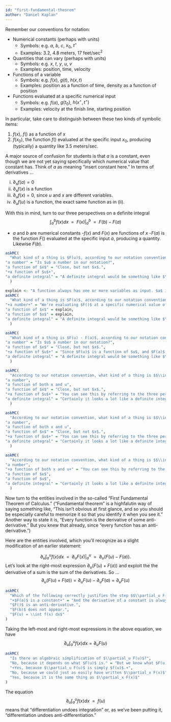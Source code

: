 ```yaml
---
id: "first-fundamental-theorem"
author: "Daniel Kaplan"
---
```



Remember our conventions for notation:

- Numerical constants (perhaps with units)
    - Symbols: e.g. $a$, $b$, $c$, $x_0$, $t^{\star}$
    - Examples: 3.2, 4.8 meters, 17 feet/sec$^2$
- Quantities that can vary (perhaps with units)
    - Symbols: e.g. $x$, $t$, $y$, $u$, $v$
    - Examples: position, time, velocity
- Functions of a variable
    - Symbols: e.g. $f(x)$, $g(t)$, $h(x, t)$
    - Examples: position as a function of time, density as a function of position
- Functions evaluated at a specific numerical input
    - Symbols: e.g. $f(a)$, $g(t_0)$, $h(x^{\star}, t^{\star})$
    - Examples: velocity at the finish line, starting position

In particular, take care to distinguish between these two kinds of symbolic items:

1. $f(x)$, $f()$ as a function of $x$
2. $f(x_0)$, the function $f()$ evaluated at the specific input $x_0$, producing (typically) a quantity like 3.5 meters/sec.

A major source of confusion for students is that $a$ is a constant, even though we are not yet saying specifically which numerical value that constant has. Think of $a$ as meaning "insert constant here." In terms of derivatives ...

i. $\partial_x f(a) = 0$
ii. $\partial_x f(x)$ is a function
iii. $\partial_u f(x) = 0$, since $u$ and $x$ are different variables.
iv. $\partial_u f(u)$ is a function, the exact same function as in (ii).

With this in mind, turn to our three perspectives on a definite integral $$\int_a^b f(x) dx \ \ =\ \  \left. F(x) \right|_a^b\ \  =\ \  F(b) - F(a)$$

- $a$ and $b$ are numerical constants
-$f(x)$  and $F(x)$ are functions of $x$
-$F(a)$ is the function $F()$ evaluated at the specific input $a$, producing a quantity. Likewise $F(b)$.

```r
askMC(
  "What kind of a thing is $F(u)$, according to our notation convention?",
"a number" = "Is $u$ a number in our notation?",
"a function of $x$" = "Close, but not $x$.",
"+a function of $u$+",
"a definite integral" = "A definite integral would be something like $\\int_a^b f(x) dx$ or $\\left. F(x) \\right|_a^b$ or $F(b) - F(a)$."
  )
```

```r
explain <- "A function always has one or more variables as input. $a$ is not a variable but a numerical constant."
askMC(
  "What kind of a thing is $F(a)$, according to our notation convention?",
"+a number+" = "We're evaluating $F()$ at a specific numerical value of the input, namely $a$.",
"a function of $x$" = explain,
"a function of $u$" = explain,
"a definite integral" = "A definite integral would be something like $\\int_a^b f(x) dx$ or $\\left. F(x) \\right|_a^b$ or $F(b) - F(a)$."
  )
```

```r
askMC(
  "What kind of a thing is $F(u) - F(a)$, according to our notation convention?",
"a number" = "Is $u$ a number in our notation?",
"a function of $x$" = "Close, but not $x$.",
"+a function of $u$+" = "Since $F(u)$ is a function of $u$, and $F(a)$ is a constant, $F(u) - F(a)$ is a function of $u$ minus a constant, or, in other words, a function of $u$.",
"a definite integral" = "A definite integral would be something like $\\int_a^b f(x) dx$ or $\\left. F(x) \\right|_a^b$ or $F(b) - F(a)$."
  )
```


```r
askMC(
  "According to our notation convention, what kind of a thing is $$\\int_a^u f(x) dx \\text{?}$$, ",
"a number",
"a function of both x and u",
"a function of $x$" = "Close, but not $x$.",
"+a function of $u$+" = "You can see this by referring to the three perspectives equation. $$\\int_a^u f(x)dx = F(u) - F(a)$$ which is a function of $u$.",
"a definite integral" = "Certainly it looks a lot like a definite integral. But $u$ is a variable, not a constant."
  )
```

```r
askMC(
  "According to our notation convention, what kind of a thing is $$\\int_u^b f(x) dx \\text{?}$$, ",
"a number",
"a function of both x and u",
"a function of $x$" = "Close, but not $x$.",
"+a function of $u$+" = "You can see this by referring to the three perspectives equation. $$\\int_u^b f(x)dx = F(b) - F(u)$$ which is a function of $u$.",
"a definite integral" = "Certainly it looks a lot like a definite integral. But $u$ is a variable, not a constant."
  )
```


```r
askMC(
  "According to our notation convention, what kind of a thing is $$\\int_u^x f(x) dx \\text{?}$$, ",
"a number",
"+a function of both x and u+" = "You can see this by referring to the three perspectives equation. $$\\int_u^x f(x)dx = F(x) - F(u)$$ which is a function of both $x$ and $u$.",
"a function of $x$",
"a function of $u$",
"a definite integral" = "Certainly it looks a lot like a definite integral. But $x$ and  $u$ are variables, not constants."
  )
```

Now turn to the entities involved in the so-called "First Fundamental Theorem of Calculus." ("Fundamental theorem" is a highfalutin way of saying something like, "This isn't obvious at first glance, and so you should be especially careful to memorize it so that you identify it when you see it." Another way to state it is, "Every function is the derivative of some anti-derivative." But you knew that already, since "every function has an anti-derivative.")

Here are the entities involved, which you'll recognize as a slight modification of an earlier statement:

$$\partial_u \int_a^u f(x)dx \ \ =\ \ \partial_u \left. F(x) \right|_a^u \ \ = \ \ \partial_u \left(F(u) - F(a)\right) .$$
Let's look at the right-most expression $\partial_u \left(F(u) + F(a)\right)$ and exploit the the derivative of a sum is the sum of the derivatives. So ...
$$\partial_u \left(F(u) + F(a)\right) = \partial_u F(u) - \partial_u F(a) = \partial_u F(u)$$

```r
askMC(
  "Which of the following correctly justifies the step $$\\partial_u F(u) - \\partial_u F(a) = \\partial_u F(u)\\ \\text{?}$$",
  "+$F(a)$ is a constant+" = "And the derivative of a constant is always 0.",
  "$F()$ is an anti-derivative.",
  "$F(b)$ does not appear.",
  "$F(u) = \\int f(x) dx$"
)
```

Taking the left-most and right-most expressions in the above equation, we have
$$\partial_u \int_a^u f(x) dx = \partial_u F(u)$$

```r
askMC(
  "Is there an algebraic simplification of $\\partial_u F(u)$?",
  "No, because it depends on what $F(u)$ is." = "But we know what $F(u)$ is: the anti-derivative of $f(u)$.",
  "+Yes, because $\\partial_u F(u)$ is simply $f(u)$.+",
  "No, because we could just as easily have written $\\partial_x F(x)$",
  "Yes, because it is the same thing as $\\partial_x F(x)$"
)
```

The equation $$\partial_u \int_a^u f(x) dx \ \ = \ \  f(u)$$ means that "differentiation undoes integration" or, as we've been putting it, "differentiation undoes anti-differentiation."
